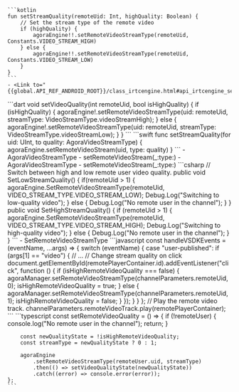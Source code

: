 <PlatformWrapper platform="android">

    ```kotlin
    fun setStreamQuality(remoteUid: Int, highQuality: Boolean) {
        // Set the stream type of the remote video
        if (highQuality) {
            agoraEngine!!.setRemoteVideoStreamType(remoteUid, Constants.VIDEO_STREAM_HIGH)
        } else {
            agoraEngine!!.setRemoteVideoStreamType(remoteUid, Constants.VIDEO_STREAM_LOW)
        }
    }
    ```
    - <Link to="{{global.API_REF_ANDROID_ROOT}}/class_irtcengine.html#api_irtcengine_setremotevideostreamtype">setRemoteVideoStreamType</Link>
</PlatformWrapper>
<PlatformWrapper platform="flutter">
    ```dart
    void setVideoQuality(int remoteUid, bool isHighQuality) {
        if (isHighQuality) {
            agoraEngine!.setRemoteVideoStreamType(uid: remoteUid,
                streamType: VideoStreamType.videoStreamHigh);
        } else {
            agoraEngine!.setRemoteVideoStreamType(uid: remoteUid,
                streamType: VideoStreamType.videoStreamLow);
        }
    }
    ```
</PlatformWrapper>
<PlatformWrapper platform={["ios","macos"]}>
    ```swift
      func setStreamQuality(for uid: UInt, to quality: AgoraVideoStreamType) {
          agoraEngine.setRemoteVideoStream(uid, type: quality)
      }
    ```
    <PlatformWrapper platform="ios">
    - <Link to="{{Global.API_REF_IOS_ROOT_RTC_KIT}}/agoravideostreamtype">AgoraVideoStreamType</Link>
    - <Link to="{{Global.API_REF_IOS_ROOT_RTC_ENGINE_KIT}}/setremotevideostream(_:type:)">setRemoteVideoStream(_:type:)</Link>
    </PlatformWrapper>
    <PlatformWrapper platform="macos">
    - <Link to="{{Global.API_REF_MACOS_ROOT_RTC_KIT}}/agoravideostreamtype">AgoraVideoStreamType</Link>
    - <Link to="{{Global.API_REF_MACOS_ROOT_RTC_ENGINE_KIT}}/setremotevideostream(_:type:)">setRemoteVideoStream(_:type:)</Link>
    </PlatformWrapper>
</PlatformWrapper>
<PlatformWrapper platform="unity">
    ```csharp
    // Switch between high and low remote user video quality.
    public void SetLowStreamQuality()
    {
        if(remoteUid > 1)
        {
            agoraEngine.SetRemoteVideoStreamType(remoteUid, VIDEO_STREAM_TYPE.VIDEO_STREAM_LOW);
            Debug.Log("Switching to low-quality video");
        }
        else
        {
            Debug.Log("No remote user in the channel");
        }
    }
    public void SetHighStreamQuality()
    {
        if (remoteUid > 1)
        {
            agoraEngine.SetRemoteVideoStreamType(remoteUid, VIDEO_STREAM_TYPE.VIDEO_STREAM_HIGH);
            Debug.Log("Switching to high-quality video");
        }
        else
        {
            Debug.Log("No remote user in the channel");
        }
    }
    ```
    - <Link to="{{global.API_REF_UNITY_ROOT}}/class_irtcengine.html#api_irtcengine_setremotevideostreamtype">SetRemoteVideoStreamType</Link>
</PlatformWrapper>
<PlatformWrapper platform="web">
```javascript
    const handleVSDKEvents = (eventName, ...args) => {
        switch (eventName) {
        case "user-published":
            if (args[1] == "video") {
                // ...
                // Change stream quality on click
                document.getElementById(remotePlayerContainer.id).addEventListener("click", function () {
                    if (isHighRemoteVideoQuality === false) {
                    agoraManager.setRemoteVideoStreamType(channelParameters.remoteUid, 0);
                    isHighRemoteVideoQuality = true;
                    } else {
                    agoraManager.setRemoteVideoStreamType(channelParameters.remoteUid, 1);
                    isHighRemoteVideoQuality = false;
                    }
                });
                }
        }
    };
    // Play the remote video track.
    channelParameters.remoteVideoTrack.play(remotePlayerContainer);
```
</PlatformWrapper>
<PlatformWrapper platform="react-js">
    ```typescript
    const setRemoteVideoQuality = () => {
        if (!remoteUser) {
            console.log("No remote user in the channel");
            return;
        }
        
        const newQualityState = !isHighRemoteVideoQuality;
        const streamType = newQualityState ? 0 : 1;
        
        agoraEngine
            .setRemoteVideoStreamType(remoteUser.uid, streamType)
            .then(() => setVideoQualityState(newQualityState))
            .catch((error) => console.error(error));
    };
    ```

</PlatformWrapper>
